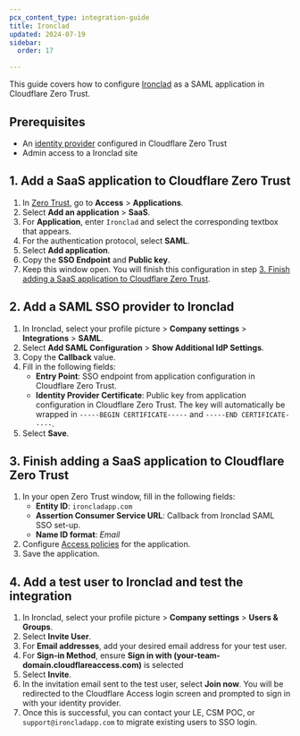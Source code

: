 ```yaml
---
pcx_content_type: integration-guide
title: Ironclad
updated: 2024-07-19
sidebar:
  order: 17

---
```


This guide covers how to configure [Ironclad](https://support.ironcladapp.com/hc/articles/12286012625559-Set-Up-Generic-SSO-SAML-Integration) as a SAML application in Cloudflare Zero Trust.

## Prerequisites

* An [identity provider](/cloudflare-one/identity/idp-integration/) configured in Cloudflare Zero Trust
* Admin access to a Ironclad site

## 1. Add a SaaS application to Cloudflare Zero Trust

1. In [Zero Trust](https://one.dash.cloudflare.com), go to **Access** > **Applications**.
2. Select **Add an application** > **SaaS**.
3. For **Application**, enter `Ironclad` and select the corresponding textbox that appears.
4. For the authentication protocol, select **SAML**.
5. Select **Add application**.
6. Copy the **SSO Endpoint** and **Public key**.
7. Keep this window open. You will finish this configuration in step [3. Finish adding a SaaS application to Cloudflare Zero Trust](#3-finish-adding-a-saas-application-to-cloudflare-zero-trust).

## 2. Add a SAML SSO provider to Ironclad

1. In Ironclad, select your profile picture > **Company settings** > **Integrations** > **SAML**.
2. Select **Add SAML Configuration** > **Show Additional IdP Settings**.
3. Copy the **Callback** value.
4. Fill in the following fields:
   * **Entry Point**: SSO endpoint from application configuration in Cloudflare Zero Trust.
   * **Identity Provider Certificate**: Public key from application configuration in Cloudflare Zero Trust.  The key will automatically be wrapped in `-----BEGIN CERTIFICATE-----` and `-----END CERTIFICATE-----`.
5. Select **Save**.

## 3. Finish adding a SaaS application to Cloudflare Zero Trust

1. In your open Zero Trust window, fill in the following fields:
   * **Entity ID**: `ironcladapp.com`
   * **Assertion Consumer Service URL**: Callback from Ironclad SAML SSO set-up.
   * **Name ID format**: *Email*
2. Configure [Access policies](/cloudflare-one/policies/access/) for the application.
3. Save the application.

## 4. Add a test user to Ironclad and test the integration

1. In Ironclad, select your profile picture > **Company settings** > **Users & Groups**.
2. Select **Invite User**.
3. For **Email addresses**, add your desired email address for your test user.
4. For **Sign-in Method**, ensure **Sign in with (your-team-domain.cloudflareaccess.com)** is selected
5. Select **Invite**.
6. In the invitation email sent to the test user, select **Join now**. You will be redirected to the Cloudflare Access login screen and prompted to sign in with your identity provider.
7. Once this is successful, you can contact your LE, CSM POC, or `support@ironcladapp.com` to migrate existing users to SSO login.
